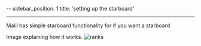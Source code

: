 --
sidebar_position: 1
title: 'setting up the starboard'

---

Malil has simple starboard functionality for if you want a starboard

Image explaining how it works.
![ranks](../../static/img/guides/starboard/starboard.png)
